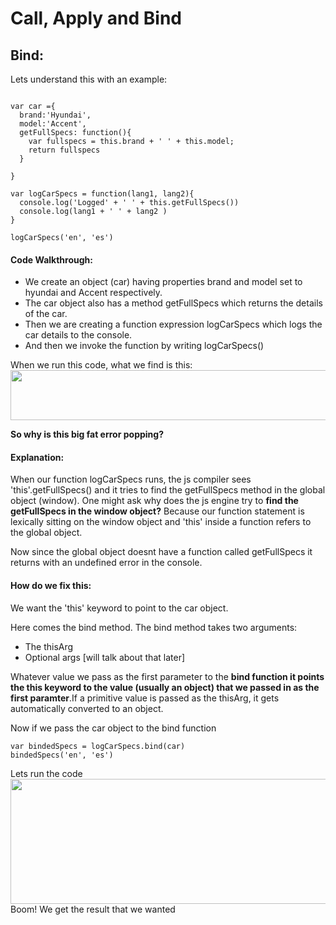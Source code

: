 

# Call, Apply and Bind

## Bind:

Lets understand this with an example:


```

var car ={
  brand:'Hyundai',
  model:'Accent',
  getFullSpecs: function(){
    var fullspecs = this.brand + ' ' + this.model;
    return fullspecs
  }

}

var logCarSpecs = function(lang1, lang2){
  console.log('Logged' + ' ' + this.getFullSpecs())
  console.log(lang1 + ' ' + lang2 )
}

logCarSpecs('en', 'es')
```
#### Code Walkthrough:
- We create an object (car) having properties brand and model set to hyundai and Accent respectively.
- The car object also has a method getFullSpecs which returns the details of the car.
- Then we are creating a function expression logCarSpecs which logs the car details to the console.
- And then we invoke the function by writing logCarSpecs()

When we run this code, what we find is this:
<Image src='/images/undefinederror.png' width='600' height='80' />





**So why is this big fat error popping?**


#### Explanation:
When our function logCarSpecs runs, the js compiler sees  'this'.getFullSpecs() and  it
tries to find the getFullSpecs method in the global object (window).
One might ask why does the js engine try to **find the getFullSpecs in the window object?**
Because our function statement is lexically sitting on the window object and 'this' inside a function 
refers to the global object.

Now since the global object doesnt have a function called getFullSpecs it returns with an undefined error in the console.


#### How do we fix this:

We want the 'this' keyword to point to the  car object.

Here comes the bind method.
The bind method takes two arguments:
- The thisArg
- Optional args [will talk about that later]

Whatever value we pass as the first parameter to the **bind function it points the this keyword to the value 
(usually an object) that we passed in as the first paramter**.If a primitive value is passed as the thisArg,
it gets automatically converted to an object.


Now if we pass the car object to the bind function
```
var bindedSpecs = logCarSpecs.bind(car)
bindedSpecs('en', 'es')
```

Lets run the code
<Image src='/images/bindresult.png' width='600' height='200' />
Boom! We get the result that we wanted





